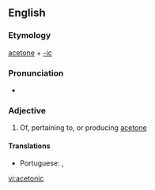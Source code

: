 ==English==

===Etymology===
[[acetone]] + [[-ic]]

===Pronunciation===
* {{a|RP}} {{IPA|/ˈæsɛˌtɒnɪk/|lang=en}}
{{audio|En-uk-acetonic.ogg|Audio (UK)|lang=en}}

===Adjective===
{{en-adj}}

# Of, pertaining to, or producing [[acetone]]

====Translations====
{{trans-top|relating to or producing acetone}}
* Portuguese: {{t|pt|acetónico}} {{qualifier|Portugal}}, {{t|pt|acetônico}} {{qualifier|Brazil}}
{{trans-mid}}
{{trans-bottom}}

[[vi:acetonic]]